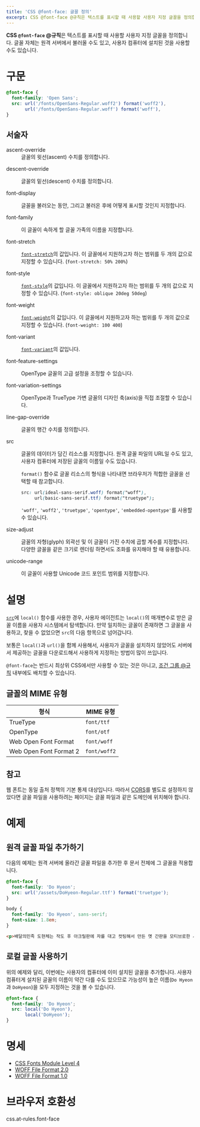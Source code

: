 ```yaml
---
title: 'CSS @font-face: 글꼴 정의'
excerpt: CSS @font-face @규칙은 텍스트를 표시할 때 사용할 사용자 지정 글꼴을 정의합니다. 글꼴 자체는 원격 서버에서 불러올 수도 있고, 사용자 컴퓨터에 설치된 것을 사용할 수도 있습니다.
---
```


**CSS `@font-face` @규칙**은 텍스트를 표시할 때 사용할 사용자 지정 글꼴을 정의합니다. 글꼴 자체는 원격 서버에서 불러올 수도 있고, 사용자 컴퓨터에 설치된 것을 사용할 수도 있습니다.

# 구문

```css
@font-face {
  font-family: 'Open Sans';
  src: url('/fonts/OpenSans-Regular.woff2') format('woff2'),
       url('/fonts/OpenSans-Regular.woff') format('woff'),
}
```

## 서술자

<dl>
<Term>ascent-override</Term>
<dd>글꼴의 윗선(ascent) 수치를 정의합니다.</dd>

<Term>descent-override</Term>
<dd>글꼴의 밑선(descent) 수치를 정의합니다.</dd>

<Term href="./@font-face/font-display">font-display</Term>
<dd>글꼴을 불러오는 동안, 그리고 불러온 후에 어떻게 표시할 것인지 지정합니다.</dd>

<Term>font-family</Term>
<dd>이 글꼴이 속하게 할 글꼴 가족의 이름을 지정합니다.</dd>

<Term>font-stretch</Term>
<dd>

[`font-stretch`](https://developer.mozilla.org/en-US/docs/Web/CSS/font-stretch)의 값입니다. 이 글꼴에서 지원하고자 하는 범위를 두 개의 값으로 지정할 수 있습니다. (`font-stretch: 50% 200%`)

</dd>

<Term>font-style</Term>
<dd>

[`font-style`](https://developer.mozilla.org/en-US/docs/Web/CSS/font-style)의 값입니다. 이 글꼴에서 지원하고자 하는 범위를 두 개의 값으로 지정할 수 있습니다. (`font-style: oblique 20deg 50deg`)

</dd>

<Term>font-weight</Term>
<dd>

[`font-weight`](https://developer.mozilla.org/en-US/docs/Web/CSS/font-weight)의 값입니다. 이 글꼴에서 지원하고자 하는 범위를 두 개의 값으로 지정할 수 있습니다. (`font-weight: 100 400`)

</dd>

<Term>font-variant</Term>
<dd>

[`font-variant`](https://developer.mozilla.org/en-US/docs/Web/CSS/font-variant)의 값입니다.

</dd>

<Term>font-feature-settings</Term>
<dd>OpenType 글꼴의 고급 설정을 조정할 수 있습니다.</dd>

<Term>font-variation-settings</Term>
<dd>OpenType과 TrueType 가변 글꼴의 디자인 축(axis)을 직접 조절할 수 있습니다.</dd>

<Term>line-gap-override</Term>
<dd>글꼴의 행간 수치를 정의합니다.</dd>

<Term>src</Term>
<dd>

글꼴의 데이터가 담긴 리소스를 지정합니다. 원격 글꼴 파일의 URL일 수도 있고, 사용자 컴퓨터에 저장된 글꼴의 이름일 수도 있습니다.

`format()` 함수로 글꼴 리소스의 형식을 나타내면 브라우저가 적합한 글꼴을 선택할 때 참고합니다.

```css
src: url(ideal-sans-serif.woff) format("woff"),
     url(basic-sans-serif.ttf) format("truetype");
```

`'woff'`, `'woff2'`, `'truetype'`, `'opentype'`, `'embedded-opentype'`를 사용할 수 있습니다.

</dd>

<Term experimental>size-adjust</Term>
<dd>글꼴의 자형(glyph) 외곽선 및 이 글꼴이 가진 수치에 곱할 계수를 지정합니다. 다양한 글꼴을 같은 크기로 렌더링 하면서도 조화를 유지해야 할 때 유용합니다.</dd>

<Term>unicode-range</Term>
<dd>이 글꼴이 사용할 Unicode 코드 포인트 범위를 지정합니다.</dd>
</dl>

# 설명

[`src`](#term-src)에 `local()` 함수를 사용한 경우, 사용자 에이전트는 `local()`의 매개변수로 받은 글꼴 이름을 사용자 시스템에서 탐색합니다. 만약 일치하는 글꼴이 존재하면 그 글꼴을 사용하고, 찾을 수 없었으면 `src`의 다음 항목으로 넘어갑니다.

보통은 `local()`과 `url()`을 함께 사용해서, 사용자가 글꼴을 설치하지 않았어도 서버에서 제공하는 글꼴을 다운로드해서 사용하게 지정하는 방법이 많이 쓰입니다.

`@font-face`는 반드시 최상위 CSS에서만 사용할 수 있는 것은 아니고, [조건 그룹 @규칙](https://developer.mozilla.org/en-US/docs/Web/CSS/At-rule#conditional_group_rules) 내부에도 배치할 수 있습니다.

## 글꼴의 MIME 유형

| 형식                   | MIME 유형    |
| ---------------------- | ------------ |
| TrueType               | `font/ttf`   |
| OpenType               | `font/otf`   |
| Web Open Font Format   | `font/woff`  |
| Web Open Font Format 2 | `font/woff2` |

## 참고

웹 폰트는 동일 출처 정책의 기본 통제 대상입니다. 따라서 [CORS](https://developer.mozilla.org/en-US/docs/Web/HTTP/CORS)를 별도로 설정하지 않았다면 글꼴 파일을 사용하려는 페이지는 글꼴 파일과 같은 도메인에 위치해야 합니다.

# 예제

## 원격 글꼴 파일 추가하기

다음의 예제는 원격 서버에 올라간 글꼴 파일을 추가한 후 문서 전체에 그 글꼴을 적용합니다.

```css name=remote
@font-face {
  font-family: 'Do Hyeon';
  src: url('/assets/DoHyeon-Regular.ttf') format('truetype');
}

body {
  font-family: 'Do Hyeon', sans-serif;
  font-size: 1.8em;
}
```

```html name=remote
<p>배달의민족 도현체는 작도 후 아크릴판에 자를 대고 컷팅해서 만든 옛 간판을 모티브로한 서체입니다.</p>
```

<LiveExample name="remote" height={100} />

## 로컬 글꼴 사용하기

위의 예제와 달리, 이번에는 사용자의 컴퓨터에 이미 설치된 글꼴을 추가합니다. 사용자 컴퓨터게 설치된 글꼴의 이름이 약간 다를 수도 있으므로 가능성이 높은 이름(`Do Hyeon`과 `DoHyeon`)을 모두 지정하는 것을 볼 수 있습니다.

```css
@font-face {
  font-family: 'Do Hyeon';
  src: local('Do Hyeon'),
       local('DoHyeon');
}
```

# 명세

- [CSS Fonts Module Level 4](https://drafts.csswg.org/css-fonts-4/#font-face-rule)
- [WOFF File Format 2.0](https://www.w3.org/TR/WOFF2/)
- [WOFF File Format 1.0](https://www.w3.org/TR/WOFF/)

# 브라우저 호환성

<BrowserCompat>css.at-rules.font-face</BrowserCompat>
